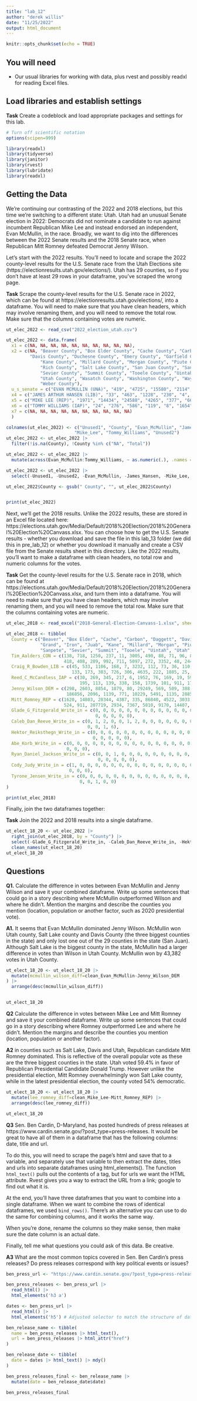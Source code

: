 ```yaml
---
title: "lab_12"
author: "derek willis"
date: "11/25/2022"
output: html_document
---
```


```r
knitr::opts_chunk$set(echo = TRUE)
```

## You will need

* Our usual libraries for working with data, plus rvest and possibly readxl for reading Excel files.

## Load libraries and establish settings

**Task** Create a codeblock and load appropriate packages and settings for this lab.

```r
# Turn off scientific notation
options(scipen=999)

library(readxl)
library(tidyverse)
library(janitor)
library(rvest)
library(lubridate)
library(readxl)
```

## Getting the Data

We're continuing our contrasting of the 2022 and 2018 elections, but this time we're switching to a different state: Utah. Utah had an unusual Senate election in 2022: Democrats did not nominate a candidate to run against incumbent Republican Mike Lee and instead endorsed an independent, Evan McMullin, in the race. Broadly, we want to dig into the differences between the 2022 Senate results and the 2018 Senate race, when Republican Mitt Romney defeated Democrat Jenny Wilson.

Let's start with the 2022 results. You'll need to locate and scrape the 2022 county-level results for the U.S. Senate race from the Utah Elections site (https://electionresults.utah.gov/elections/). Utah has 29 counties, so if you don't have at least 29 rows in your dataframe, you've scraped the wrong page.

**Task** Scrape the county-level results for the U.S. Senate race in 2022, which can be found at https://electionresults.utah.gov/elections/, into a dataframe. You will need to make sure that you have clean headers, which may involve renaming them, and you will need to remove the total row. Make sure that the columns containing votes are numeric.

```r
ut_elec_2022 <- read_csv("2022_election_utah.csv")

ut_elec_2022 <- data.frame(
  x1 = c(NA, NA, NA, NA, NA, NA, NA, NA, NA, NA),
  x2 = c(NA, "Beaver County", "Box Elder County", "Cache County", "Carbon County", "Daggett County", 
         "Davis County", "Duchesne County", "Emery County", "Garfield County", "Grand County", "Iron County", "Juab County", 
             "Kane County", "Millard County", "Morgan County", "Piute County", 
             "Rich County", "Salt Lake County", "San Juan County", "Sanpete County", 
             "Sevier County", "Summit County", "Tooele County", "Uintah County", 
             "Utah County", "Wasatch County", "Washington County", "Wayne County", 
             "Weber County"),
  u_s_senate = c("EVAN MCMULLIN (UNA)", "419", "4725", "15580", "2114", "109", "52806", "912", "712", "520", "2421", "3755", "714", "946", "701", "1358", "82", "206", "218495", "1815", "1912", "1152", "12325", "7487", "1559", "72238", "5429", "17786", "415", "31265"),
  x4 = c("JAMES ARTHUR HANSEN (LIB)", "33", "463", "1228", "230", "4", "2897", "96", "70", "33", "250", "437", "70", "104", "88", "79", "6", "14", "13902", "338", "150", "120", "553", "809", "203", "4949", "350", "1526", "26", "2756"),
  x5 = c("MIKE LEE (REP)", "1971", "14434", "24588", "4265", "377", "66385", "5170", "3269", "1795", "1901", "12923", "3886", "2553", "4279", "3665", "692", "844", "144931", "3118", "7829", "6411", "7305", "13371", "8905", "127096", "7528", "49420", "1056", "42007"),
  x6 = c("TOMMY WILLIAMS (IAP)", "24", "276", "586", "119", "8", "1654", "103", "56", "37", "71", "194", "61", "56", "62", "55", "3", "9", "3780", "289", "113", "92", "171", "402", "166", "1762", "157", "769", "17", "1011"),
  x7 = c(NA, NA, NA, NA, NA, NA, NA, NA, NA, NA)
  )

colnames(ut_elec_2022) <- c("Unused1", "County", "Evan_McMullin", "James_Hansen", 
                          "Mike_Lee", "Tommy_Williams", "Unused2")
ut_elec_2022 <- ut_elec_2022 |>
  filter(!is.na(County), !County %in% c("NA", "Total"))  

ut_elec_2022 <- ut_elec_2022 |>
  mutate(across(Evan_McMullin:Tommy_Williams, ~ as.numeric(.), .names = "clean_{col}"))

ut_elec_2022 <- ut_elec_2022 |>
  select(-Unused1, -Unused2, -Evan_McMullin, -James_Hansen, -Mike_Lee, -Tommy_Williams) 

ut_elec_2022$County <- gsub(" County", "", ut_elec_2022$County)


print(ut_elec_2022)

```


Next, we'll get the 2018 results. Unlike the 2022 results, these are stored in an Excel file located here: https://elections.utah.gov/Media/Default/2018%20Election/2018%20General%20Election%20Canvass.xlsx. You can choose how to get the U.S. Senate results - whether you download and save the file in this lab_13 folder (we did this in pre_lab_12) or whether you download it manually and create a CSV file from the Senate results sheet in this directory. Like the 2022 results, you'll want to make a dataframe with clean headers, no total row and numeric columns for the votes.

**Task** Get the county-level results for the U.S. Senate race in 2018, which can be found at https://elections.utah.gov/Media/Default/2018%20Election/2018%20General%20Election%20Canvass.xlsx, and turn them into a dataframe. You will need to make sure that you have clean headers, which may involve renaming them, and you will need to remove the total row. Make sure that the columns containing votes are numeric.

```r
ut_elec_2018 <- read_excel("2018-General-Election-Canvass-1.xlsx", sheet = 2)

ut_elec_2018 <- tibble(
  County = c("Beaver", "Box Elder", "Cache", "Carbon", "Daggett", "Davis", "Duchesne", "Emery", "Garfield", 
             "Grand", "Iron", "Juab", "Kane", "Millard", "Morgan", "Piute", "Rich", "Salt Lake", "San Juan", 
             "Sanpete", "Sevier", "Summit", "Tooele", "Uintah", "Utah", "Wasatch", "Washington", "Wayne", "Weber"),
  Tim_Aalders_CON = c(138, 718, 1250, 237, 11, 3005, 490, 88, 71, 96, 866, 210, 109, 284, 178, 62, 33, 6759, 139, 
                      418, 408, 289, 992, 711, 5097, 272, 3352, 48, 2443),
  Craig_R_Bowden_LIB = c(45, 533, 1106, 168, 7, 3232, 112, 73, 36, 110, 597, 80, 89, 90, 124, 21, 24, 9854, 127, 
                         133, 173, 383, 726, 306, 4635, 222, 1885, 25, 2691),
  Reed_C_McCandless_IAP = c(30, 269, 345, 217, 6, 1952, 76, 169, 19, 59, 206, 52, 38, 55, 49, 8, 5, 4265, 97, 
                            195, 113, 139, 338, 158, 1739, 101, 911, 17, 1080),
  Jenny_Wilson_DEM = c(298, 2603, 8854, 1879, 80, 29249, 569, 509, 388, 2138, 2846, 492, 746, 512, 600, 77, 124, 
                       186856, 2096, 1139, 771, 10229, 5491, 1135, 28856, 3467, 11757, 267, 24513),
  Mitt_Romney_REP = c(1620, 14803, 28344, 4387, 335, 86840, 4522, 3033, 1626, 1935, 11286, 3320, 2135, 3672, 4144, 
                      524, 911, 207719, 2934, 7367, 5810, 9170, 14407, 7946, 135240, 8126, 42602, 999, 49458),
  Glade_G_Fitzgerald_Write_in = c(0, 0, 0, 0, 0, 0, 0, 0, 0, 0, 0, 0, 0, 0, 0, 0, 0, 1, 0, 0, 0, 0, 0, 0, 
                                  0, 0, 0, 0, 0),
  Caleb_Dan_Reeve_Write_in = c(0, 1, 2, 0, 0, 1, 2, 0, 0, 0, 0, 0, 0, 0, 0, 0, 0, 13, 0, 0, 0, 1, 0, 1, 0, 
                               0, 0, 1, 6),
  Hektor_Reiksthegn_Write_in = c(0, 0, 0, 0, 0, 0, 0, 0, 0, 0, 0, 0, 0, 0, 0, 0, 0, 2, 0, 0, 0, 0, 0, 0, 
                                 0, 0, 0, 0, 0),
  Abe_Korb_Write_in = c(0, 0, 0, 0, 0, 0, 0, 0, 0, 0, 0, 0, 0, 0, 0, 0, 0, 0, 0, 0, 0, 0, 0, 0, 0, 0, 
                       0, 0, 0),
  Ryan_Daniel_Jackson_Write_in = c(0, 0, 1, 0, 0, 0, 0, 0, 0, 0, 0, 0, 0, 0, 0, 0, 0, 1, 0, 0, 0, 0, 0, 0, 
                                   0, 0, 0, 0, 0),
  Cody_Judy_Write_in = c(1, 0, 0, 0, 0, 0, 0, 0, 0, 0, 0, 0, 0, 0, 0, 0, 0, 0, 0, 0, 0, 0, 0, 0, 0, 0, 
                        0, 0, 0),
  Tyrone_Jensen_Write_in = c(0, 0, 0, 0, 0, 0, 0, 0, 0, 0, 0, 0, 0, 0, 0, 0, 0, 3, 0, 0, 0, 0, 0, 0, 
                            0, 0, 1, 0, 0)
)

print(ut_elec_2018)

```

Finally, join the two dataframes together:

**Task** Join the 2022 and 2018 results into a single dataframe.

```r
ut_elect_18_20 <- ut_elec_2022 |> 
  right_join(ut_elec_2018, by = "County") |>
  select(-Glade_G_Fitzgerald_Write_in, -Caleb_Dan_Reeve_Write_in, -Hektor_Reiksthegn_Write_in, -Abe_Korb_Write_in, -Ryan_Daniel_Jackson_Write_in, -Cody_Judy_Write_in, -Tyrone_Jensen_Write_in) 
  clean_names(ut_elect_18_20)
ut_elect_18_20

```

## Questions

**Q1.** Calculate the difference in votes between Evan McMullin and Jenny Wilson and save it your combined dataframe. Write up some sentences that could go in a story describing where McMullin outperformed Wilson and where he didn't. Mention the margins and describe the counties you mention (location, population or another factor, such as 2020 presidential vote).

**A1.** 
It seems that Evan McMullin dominated Jenny Wilson. McMullin won Utah county, Salt Lake county and Davis County (the three biggest counties in the state) and only lost one out of the 29 counties in the state (San Juan). Although Salt Lake is the biggest county in the state, McMullin had a larger difference in votes than Wilson in Utah County. McMullin won by 43,382 votes in Utah County. 

```r
ut_elect_18_20 <- ut_elect_18_20 |>
  mutate(mcmullin_wilson_diff=clean_Evan_McMullin-Jenny_Wilson_DEM
) |>
  arrange(desc(mcmullin_wilson_diff))


ut_elect_18_20
```

**Q2** Calculate the difference in votes between Mike Lee and Mitt Romney and save it your combined dataframe. Write up some sentences that could go in a story describing where Romney outperformed Lee and where he didn't. Mention the margins and describe the counties you mention (location, population or another factor).

**A2** 
in counties such as Salt Lake, Davis and Utah, Republican candidate Mitt Romney dominated. This is reflective of the overall popular vote as these are the three biggest counties in the state. Utah voted 59.4% in favor of Republican Presidential Candidate Donald Trump. However unlike the presidential election, Mitt Romney overwhelmingly won Salt Lake county, while in the latest presidential election, the county voted 54% democratic. 
```r
ut_elect_18_20 <- ut_elect_18_20 |>
  mutate(lee_romney_diff=clean_Mike_Lee-Mitt_Romney_REP) |>
  arrange(desc(lee_romney_diff))

ut_elect_18_20
```

**Q3** Sen. Ben Cardin, D-Maryland, has posted hundreds of press releases at https://www.cardin.senate.gov/?post_type=press-releases. It would be great to have all of them in a dataframe that has the following columns: date, title and url.

To do this, you will need to scrape the page's html and save that to a variable, and separately use that variable to then extract the dates, titles and urls into separate dataframes using html_elements(). The function `html_text()` pulls out the contents of a tag, but for urls we want the HTML attribute. Rvest gives you a way to extract the URL from a link; google to find out what it is.

At the end, you'll have three dataframes that you want to combine into a single dataframe. When we want to combine the rows of identical dataframes, we used `bind_rows()`. There's an alternative you can use to do the same for combining columns, and it works the same way.

When you're done, rename the columns so they make sense, then make sure the date column is an actual date.

Finally, tell me what questions you could ask of this data. Be creative.

**A3** 
What are the most common topics covered in Sen. Ben Cardin's press releases?
Do press releases correspond with key political events or issues?

```r
ben_press_url <- "https://www.cardin.senate.gov/?post_type=press-releases"

ben_press_releases <- ben_press_url |>
  read_html() |>
  html_elements('h3 a')

dates <- ben_press_url |>
  read_html() |>
  html_elements('h5') # Adjusted selector to match the structure of dates on the website

ben_release_name <- tibble( 
  name = ben_press_releases |> html_text(),
  url = ben_press_releases |> html_attr("href")
)

ben_release_date <- tibble(
  date = dates |> html_text() |> mdy()
)

ben_press_releases_final <- ben_release_name |>
  mutate(date = ben_release_date$date)

ben_press_releases_final
```